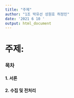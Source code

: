 ```yaml
---
title: "주제"
author: "1조 박유선 성원호 허정민"
date: '2021 6 10 '
output: html_document
---
```


# 주제:

### 목차
#### 1. 서론
#### 2. 수집 및 전처리
#### 